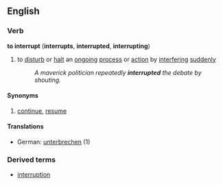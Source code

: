 ==English==
===Verb===
'''to interrupt''' ('''interrupts''', '''interrupted''', '''interrupting''')
# to [[disturb]] or [[halt]] an [[ongoing]] [[process]] or [[action]] by [[interfere|interfering]] [[sudden]]ly
#:''A maverick politician repeatedly '''interrupted''' the debate by shouting.''
====Synonyms====
#[[continue]], [[resume]]
====Translations====
*German: [[unterbrechen]] (1)
===Derived terms===
*[[interruption]]